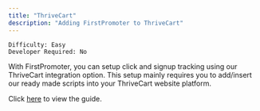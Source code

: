 ```yaml
---
title: "ThriveCart"
description: "Adding FirstPromoter to ThriveCart"
---
```


`Difficulty: Easy` <br/>
`Developer Required: No`

With FirstPromoter, you can setup click and signup tracking using our ThriveCart integration option.
This setup mainly requires you to add/insert our ready made scripts into your ThriveCart website platform. 

Click [here](https://login.firstpromoter.com?redirect=%2Finstructions%2Fthrivecart) to view the guide.
